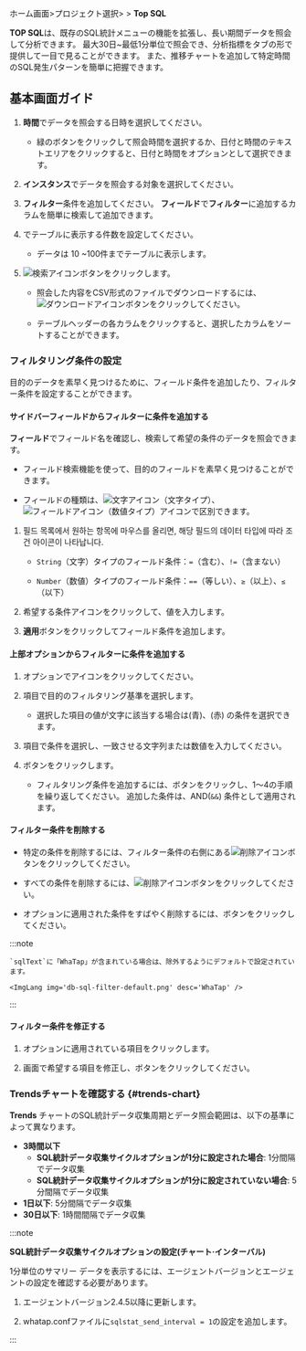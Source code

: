 ホーム画面&gt;プロジェクト選択&gt; <Cmdname sid="laboratory" className="uitext" /> &gt; **Top SQL**

**TOP SQL**は、既存のSQL統計メニューの機能を拡張し、長い期間データを照会して分析できます。 最大30日~最低1分単位で照会でき、分析指標をタブの形で提供して一目で見ることができます。 また、推移チャートを追加して特定時間のSQL発生パターンを簡単に把握できます。

## 基本画面ガイド

<ImgLang img='db-top-sql-stat.png' desc='Top SQL' />

1. **時間**でデータを照会する日時を選択してください。 

   - 緑のボタンをクリックして照会時間を選択するか、日付と時間のテキストエリアをクリックすると、日付と時間をオプションとして選択できます。

2. **インスタンス**でデータを照会する対象を選択してください。

3. **フィルター**条件を追加してください。 **フィールド**で**フィルター**に追加するカラムを簡単に検索して追加できます。 

4. <Cmdname sid="TTL07773" className="uitext" />でテーブルに表示する件数を設定してください。

   - データは 10 ~100件までテーブルに表示します。

5. ![検索アイコン](/img/ico-btn-search.png)ボタンをクリックします。

   - 照会した内容をCSV形式のファイルでダウンロードするには、![ダウンロードアイコン](/img/ico-download.svg)ボタンをクリックしてください。

   - テーブルヘッダーの各カラムをクリックすると、選択したカラムをソートすることができます。

### フィルタリング条件の設定

目的のデータを素早く見つけるために、フィールド条件を追加したり、フィルター条件を設定することができます。

#### サイドバーフィールドからフィルターに条件を追加する

**フィールド**でフィールド名を確認し、検索して希望の条件のデータを照会できます。 

- フィールド検索機能を使って、目的のフィールドを素早く見つけることができます。

- フィールドの種類は、![文字アイコン](/img/ico-string.svg)（文字タイプ）、![フィールドアイコン](/img/ico-field.svg)（数値タイプ）アイコンで区別できます。

1. 필드 목록에서 원하는 항목에 마우스를 올리면, 해당 필드의 데이터 타입에 따라 조건 아이콘이 나타납니다. 

   - `String`（文字）タイプのフィールド条件：`=`（含む）、`!=`（含まない）

   - `Number`（数値）タイプのフィールド条件：`==`（等しい）、`≥`（以上）、`≤`（以下）

2. 希望する条件アイコンをクリックして、値を入力します。 

3. **適用**ボタンをクリックしてフィールド条件を追加します。

#### 上部オプションからフィルターに条件を追加する

1. <Cmdname sid="filter" className="uitext" />オプションで<LinkImage img="ico-add.svg" className="ico" />アイコンをクリックしてください。

2. <Cmdname sid="TTL06740" className="uitext" />項目で目的のフィルタリング基準を選択します。

   - 選択した項目の値が文字に該当する場合は<Cmdname sid="includes" className="uitext" />(青)、<Cmdname sid="excludes" className="uitext" />(赤) の条件を選択できます。

     <InDoc pages="stat,top-sql"><ImgLang img="db-sql-filter-condition-color.png" desc="example" multi /></InDoc>

     <InDoc pages="analysis-sql"><ImgLang img="db-sql-analysis-filter-condition-color.png" desc="example" multi /></InDoc>

3. <Cmdname sid="condition" className="uitext" />項目で条件を選択し、一致させる文字列または数値を入力してください。

4. <Cmdname sid="apply" className="uitext" />ボタンをクリックします。

   - フィルタリング条件を追加するには、<Cmdname sid="bsm_button_add" className="uitext" />ボタンをクリックし、1～4の手順を繰り返してください。 追加した条件は、AND(`&&`) 条件として適用されます。

#### フィルター条件を削除する

- 特定の条件を削除するには、フィルター条件の右側にある![削除アイコン](/img/ico-trash.svg)ボタンをクリックしてください。

- すべての条件を削除するには、![削除アイコン](/img/ico-trash.svg)<Cmdname sid="BTN06616" className="uitext" />ボタンをクリックしてください。

- <Cmdname sid="filter" className="uitext" />オプションに適用された条件をすばやく削除するには、<LinkImage img="ico-close.svg" className="ico" />ボタンをクリックしてください。

:::note

<InDoc pages="stat,top-sql">

```
`sqlText`に「WhaTap」が含まれている場合は、除外するようにデフォルトで設定されています。

<ImgLang img='db-sql-filter-default.png' desc='WhaTap' />
```

</InDoc>

:::

#### フィルター条件を修正する

1. <Cmdname sid="filter" className="uitext" />オプションに適用されている項目をクリックします。

2. <Cmdname sid="TTL06737" className="uitext" />画面で希望する項目を修正し、<Cmdname sid="apply" className="uitext" />ボタンをクリックしてください。

### Trendsチャートを確認する {#trends-chart}

<InDoc product='mysql,oracle,oracle-pro'><ProdImg img='db-top-sql-trends-chart.png' desc='Top SQL' /></InDoc>

**Trends** チャートのSQL統計データ収集周期とデータ照会範囲は、以下の基準によって異なります。 

- **3時間以下**
  - **SQL統計データ収集サイクルオプションが1分に設定された場合**: 1分間隔でデータ収集
  - **SQL統計データ収集サイクルオプションが1分に設定されていない場合**: 5分間隔でデータ収集
- **1日以下**: 5分間隔でデータ収集
- **30日以下**: 1時間間隔でデータ収集  

:::note

**SQL統計データ収集サイクルオプションの設定(チャート·インターバル)**

1分単位のサマリー データを表示するには、エージェントバージョンとエージェントの設定を確認する必要があります。

1. エージェントバージョン2.4.5以降に更新します。

2. whatap.confファイルに`sqlstat_send_interval = 1`の設定を追加します。

:::
